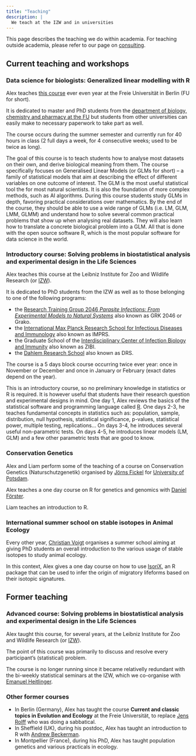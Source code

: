 ```yaml
---
title: "Teaching"
description: |
  We teach at the IZW and in universities
---
```


This page describes the teaching we do within academia.
For teaching outside academia, please refer to our page on [consulting](consulting.html#external).


## Current teaching and workshops

### Data science for biologists: Generalized linear modelling with R

Alex teaches [this course](https://www.fu-berlin.de/vv/en/search?utf8=%E2%9C%93&query=courtiol&sm=682080) ever even year at the Freie Universität in Berlin (FU for short).

It is dedicated to master and PhD students from the [department of biology, chemistry and pharmacy at the FU](https://www.bcp.fu-berlin.de/en/index.html) but students from other universities can easily make to necessary paperwork to take part as well.

The course occurs during the summer semester and currently run for 40 hours in class (2 full days a week, for 4 consecutive weeks; used to be twice as long).

The goal of this course is to teach students how to analyse most datasets on their own, and derive biological meaning from them.
The course specifically focuses on Generalised Linear Models (or GLMs for short) – a family of statistical models that aim at describing the effect of different variables on one outcome of interest.
The GLM is the most useful statistical tool the for most natural scientists.
It is also the foundation of more complex methods, such as AI algorithms.
During this course students study GLMs in depth, favoring practical considerations over mathematics.
By the end of the course, they should be able to use a wide range of GLMs (i.e. LM, GLM, LMM, GLMM) and understand how to solve several common practical problems that show up when analysing real datasets.
They will also learn how to translate a concrete biological problem into a GLM.
All that is done with the open source software R, which is the most popular software for data science in the world.

### Introductory course: Solving problems in biostatistical analysis and experimental design in the Life Sciences

Alex teaches this course at the Leibniz Institute for Zoo and Wildlife Research (or [IZW](https://www.izw-berlin.de/en/home.html)).

It is dedicated to PhD students from the IZW as well as to those belonging to one of the following programs:

- the [Research Training Group 2046 *Parasite Infections: From Experimental Models to Natural Systems* ](https://www.vetmed.fu-berlin.de/en/einrichtungen/sonstige/grk2046/index.html) also known as GRK 2046 or Grako.
- the [International Max Planck Research School for Infectious Diseases and Immunology](https://www.mpiib-berlin.mpg.de/graduate_program/general_information) also known as IMPRS.
- the Graduate School of the [Interdisciplinary Center of Infection Biology and Immunity](https://www.zibi-berlin.de/training/zibi-graduate-school/index.html) also known as ZIBI.
- the [Dahlem Research School](https://www.drs.fu-berlin.de/) also known as DRS.

The course is a 5 days block course occurring twice ever year: once in November or December and once in January or February (exact dates depend on the year).

This is an introductory course, so no preliminary knowledge in statistics or R is required.
It is however useful that students have their research question and experimental designs in mind.
One day 1, Alex reviews the basics of the statistical software and programming language called [R](https://www.r-project.org/).
One days 2-3, he teaches fundamental concepts in statistics such as: population, sample, distribution, null hypothesis, statistical significance, p-values, statistical power, multiple testing, replications...
On days 3-4, he introduces several useful non-parametric tests.
On days 4-5, he introduces linear models (LM, GLM) and a few other parametric tests that are good to know.

### Conservation Genetics

Alex and Liam perform some of the teaching of a course on Conservation Genetics (Naturschutzgenetik) organised by [Jörns Fickel]() for [University of Potsdam](https://www.uni-potsdam.de/en/university-of-potsdam?land=Irland).

Alex teaches a one day course on R for genetics and genomics with [Daniel Förster](https://www.izw-berlin.de/en/daniel-foerster-en.html).

Liam teaches an introduction to R.

### International summer school on stable isotopes in Animal Ecology

Every other year, [Christian Voigt](https://www.izw-berlin.de/en/christian-voigt-en.html) organises a summer school aiming at giving PhD students an overall introduction to the various usage of stable isotopes to study animal ecology.

In this context, Alex gives a one day course on how to use [IsoriX](packages.html#main_packages), an R package that can be used to infer the origin of migratory lifeforms based on their isotopic signatures.


## Former teaching

### Advanced course: Solving problems in biostatistical analysis and experimental design in the Life Sciences

Alex taught this course, for several years, at the Leibniz Institute for Zoo and Wildlife Research (or [IZW](https://www.izw-berlin.de/en/home.html)).

The point of this course was primarily to discuss and resolve every participant's (statistical) problem.

The course is no longer running since it became relativelly redundant with the bi-weekly statistical seminars at the IZW, which we co-organise with [Emanuel Heitlinger](https://scholar.google.com/citations?user=ZgBJ3aAAAAAJ).

### Other former courses

- In Berlin (Germany), Alex has taught the course **Current and classic topics in Evolution and Ecology** at the Freie Universität, to replace [Jens Rolff](https://www.bcp.fu-berlin.de/en/biologie/arbeitsgruppen/zoologie/ag_rolff/index.html) who was doing a sabbatical.
- In Sheffield (UK), during his postdoc, Alex has taught an introduction to R with [Andrew Beckerman](https://andbeck.github.io/beckslab/).
- In Montpellier (France), during his PhD, Alex has taught population genetics and various practicals in ecology.





